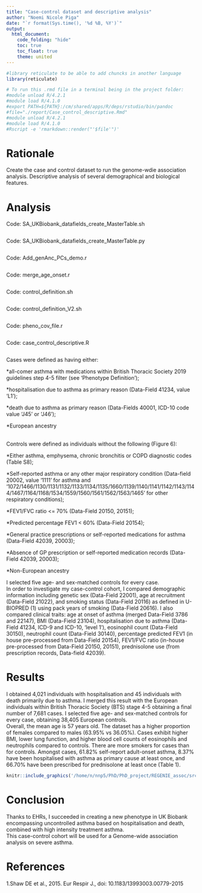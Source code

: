 ---
title: "Case-control dataset and descriptive analysis"
author: "Noemi Nicole Piga"
date: "`r format(Sys.time(), '%d %B, %Y')`"
output:
  html_document:
    code_folding: "hide"
    toc: true
    toc_float: true
    theme: united
---


```{r, setup, hide = TRUE}
#library reticulate to be able to add chuncks in another language
library(reticulate)
```

```{bash, hide = TRUE, eval = FALSE}
# To run this .rmd file in a terminal being in the project folder:
#module unload R/4.2.1
#module load R/4.1.0
#export PATH=${PATH}:/cm/shared/apps/R/deps/rstudio/bin/pandoc
#file="./report/Case_control_descriptive.Rmd"
#module unload R/4.2.1
#module load R/4.1.0
#Rscript -e 'rmarkdown::render("'$file'")'
```
# Rationale
Create the case and control dataset to run the genome-wdie association analysis. Descriptive analysis of several demographical and biological features.

# Analysis
Code: SA_UKBiobank_datafields_create_MasterTable.sh
```{bash, code = readLines('/home/n/nnp5/PhD/PhD_project/UKBiobank_datafields/scripts/SA_UKBiobank_datafields_create_MasterTable.sh'), eval=FALSE}
```
Code: SA_UKBiobank_datafields_create_MasterTable.py
```{bash, code = readLines('/home/n/nnp5/PhD/PhD_project/UKBiobank_datafields/scripts/SA_UKBiobank_datafields_create_MasterTable.py'), eval=FALSE}
```
Code: Add_genAnc_PCs_demo.r
```{bash, code = readLines('/home/n/nnp5/PhD/PhD_project/UKBiobank_datafields/scripts/Add_genAnc_PCs_demo.r'), eval=FALSE}
```
Code: merge_age_onset.r
```{bash, code = readLines('/home/n/nnp5/PhD/PhD_project/UKBiobank_datafields/scripts/merge_age_onset.r'), eval=FALSE}
```
Code: control_definition.sh
```{bash, code = readLines('/home/n/nnp5/PhD/PhD_project/UKBiobank_datafields/scripts/control_definition.sh'), eval=FALSE}
```
Code: control_definition_V2.sh
```{bash, code = readLines('/home/n/nnp5/PhD/PhD_project/UKBiobank_datafields/scripts/control_definition_V2.sh'), eval=FALSE}
```
Code: pheno_cov_file.r
```{bash, code = readLines('/home/n/nnp5/PhD/PhD_project/REGENIE_assoc/src/pheno_cov_file.r'), eval=FALSE}
```
Code: case_control_descriptive.R
```{bash, code = readLines('/home/n/nnp5/PhD/PhD_project/REGENIE_assoc/src/case_control_descriptive.R'), eval=FALSE}
```
Cases were defined as having either:


 *all-comer asthma with medications within British Thoracic Society 2019 guidelines step 4-5 filter (see 'Phenotype Definition');


 *hospitalisation due to asthma as primary reason (Data-Field 41234, value ‘L1’);
 
 
 *death due to asthma as primary reason (Data-Fields 40001, ICD-10 code value ‘J45’ or ‘J46’);
 
 
 *European ancestry
 
<br>
Controls were defined as individuals without the following (Figure 6):


 *Either asthma, emphysema, chronic bronchitis or COPD diagnostic codes (Table S8);


 *Self-reported asthma or any other major respiratory condition (Data-field 20002, value ‘1111’ for asthma and ‘1072/1466/1130/1131/1132/1133/1134/1135/1660/1139/1140/1141/1142/1143/1144/1467/1164/1168/1534/1559/1560/1561/1562/1563/1465’ for other respiratory conditions);
 
 
 *FEV1/FVC ratio <= 70% (Data-Field 20150, 20151);
 
 
 *Predicted percentage FEV1 < 60% (Data-Field 20154);
 
 
 *General practice prescriptions or self-reported medications for asthma (Data-Field 42039, 20003);
 
 
 *Absence of GP prescription or self-reported medication records (Data-Field 42039, 20003);


 *Non-European ancestry

I selected five age- and sex-matched controls for every case.
<br>
In order to investigate my case-control cohort, I compared demographic information including genetic sex (Data-Field 22001), age at recruitment (Data-Field 21022), and smoking status (Data-Field 20116) as defined in U-BIOPRED (1) using pack years of smoking (Data-Field 20616). I also compared clinical traits: age at onset of asthma (merged Data-Field 3786 and 22147), BMI (Data-Field 23104), hospitalisation due to asthma (Data-Field 41234, ICD-9 and ICD-10, ‘level 1’), eosinophil count (Data-Field 30150), neutrophil count (Data-Field 30140), percentage predicted FEV1 (in house pre-processed from Data-Field 20154), FEV1/FVC ratio (in-house pre-processed from Data-Field 20150, 20151), prednisolone use (from prescription records, Data-field 42039).

# Results
I obtained 4,021 individuals with hospitalisation and 45 individuals with death primarily due to asthma. I merged this result with the European individuals within British Thoracic Society (BTS) stage 4-5 obtaining a final number of 7,681 cases. I selected five age- and sex-matched controls for every case, obtaining 38,405 European controls.
<br>
Overall, the mean age is 57 years old. The dataset has a higher proportion of females compared to males (63.95% vs 36.05%). Cases exhibit higher BMI, lower lung function, and higher blood cell counts of eosinophils and neutrophils compared to controls. There are more smokers for cases than for controls. Amongst cases, 61.82% self-report adult-onset asthma, 8.37% have been hospitalised with asthma as primary cause at least once, and 66.70% have been prescribed for prednisolone at least once (Table 1).

```{r, out.width='50%', fig.align='center', fig.cap='Table1.Descriptive analysis in case-control cohort of European ancestry. Categorical traits: count (%); quantitative traits: mean (standard deviation). BMI=body mass index; FEV1=Forced Expiratory Volume for the first second; FVC= forced vital capacity; L1=level 1, first cause; L2=level 2, secondary cause.', echo = FALSE}
knitr::include_graphics('/home/n/nnp5/PhD/PhD_project/REGENIE_assoc/src/report/Descriptive_table_case_control_EUR_broad_pheno.PNG')
```

# Conclusion
Thanks to EHRs, I succeeded in creating a new phenotype in UK Biobank encompassing uncontrolled asthma based on hospitalisation and death, combined with high intensity treatment asthma.
<br>
This case-control cohort will be used for a Genome-wide association analysis on severe asthma.

# References
1.Shaw DE et al., 2015. Eur Respir J., doi: 10.1183/13993003.00779-2015